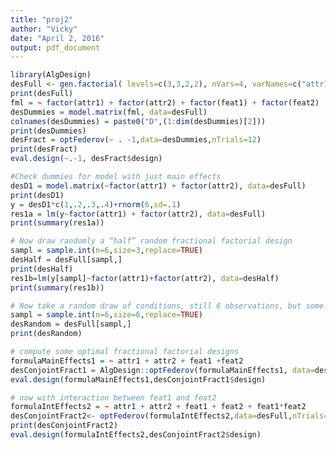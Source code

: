 ```yaml
---
title: "proj2"
author: "Vicky"
date: "April 2, 2016"
output: pdf_document
---
```

```r
library(AlgDesign)
desFull <- gen.factorial( levels=c(3,3,2,2), nVars=4, varNames=c("attr1","attr2","feat1","feat2"), center=FALSE)
print(desFull)
fml = ~ factor(attr1) + factor(attr2) + factor(feat1) + factor(feat2)
desDummies = model.matrix(fml, data=desFull)
colnames(desDummies) = paste0("D",(1:dim(desDummies)[2]))
print(desDummies)
desFract = optFederov(~ . -1,data=desDummies,nTrials=12)
print(desFract)
eval.design(~.-1, desFract$design)

#Check dummies for model with just main effects
desD1 = model.matrix(~factor(attr1) + factor(attr2), data=desFull)
print(desD1)
y = desD1*c(1,.2,.3,.4)+rnorm(6,sd=.1) 
res1a = lm(y~factor(attr1) + factor(attr2), data=desFull) 
print(summary(res1a))

# Now draw randomly a “half” random fractional factorial design
sampl = sample.int(n=6,size=3,replace=TRUE)
desHalf = desFull[sampl,]
print(desHalf)
res1b=lm(y[sampl]~factor(attr1)+factor(attr2), data=desHalf)
print(summary(res1b))

# Now take a random draw of conditions, still 6 observations, but some conditions will be double counted (loss of information)
sampl = sample.int(n=6,size=6,replace=TRUE)
desRandom = desFull[sampl,]
print(desRandom)

# compute some optimal fractional factorial designs
formulaMainEffects1 = ~ attr1 + attr2 + feat1 +feat2
desConjointFract1 = AlgDesign::optFederov(formulaMainEffects1, data=desFull, nTrials=24)
eval.design(formulaMainEffects1,desConjointFract1$design)

# now with interaction between feat1 and feat2
formulaIntEffects2 = ~ attr1 + attr2 + feat1 + feat2 + feat1*feat2
desConjointFract2<- optFederov(formulaIntEffects2,data=desFull,nTrials=24)
print(desConjointFract2)
eval.design(formulaIntEffects2,desConjointFract2$design)
```

